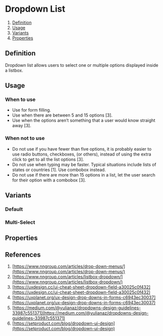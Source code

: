 
<Meta of={DropdownListStories} />

# Dropdown List
1. [Definition](#definition)
2. [Usage](#usage)
3. [Variants](#variants)
4. [Properties](#properties)

## Definition
Dropdown list allows users to select one or multiple options displayed inside a listbox.
<Canvas of={DropdownListStories.Default} />

## Usage
### When to use
- Use for form filling.
- Use when there are between 5 and 15 options [3].
- Use when the options aren’t something that a user would know straight away [3].

### When not to use
- Do not use if you have fewer than five options, it is probably easier to use radio buttons, checkboxes, (or others), instead of using the extra click to get to all the list options [3].
- Do not use when typing may be faster. Typical situations include lists of states or countries [1]. Use combobox instead.
- Do not use if there are more than 15 options in a list, let the user search for their option with a combobox [3].

## Variants

### Default
<Canvas of={DropdownListStories.Default} />

### Multi-Select
<Canvas of={DropdownListStories.MultiSelect} />

## Properties
<ArgTypes of={DropdownList} />

## References
1. [https://www.nngroup.com/articles/drop-down-menus/](https://www.nngroup.com/articles/drop-down-menus/)
2. [https://www.nngroup.com/articles/listbox-dropdown/](https://www.nngroup.com/articles/listbox-dropdown/)
3. [https://uxdesign.cc/ui-cheat-sheet-dropdown-field-a30025c0f432](https://uxdesign.cc/ui-cheat-sheet-dropdown-field-a30025c0f432)
4. [https://uxplanet.org/ux-design-drop-downs-in-forms-c6943ec30037](https://uxplanet.org/ux-design-drop-downs-in-forms-c6943ec30037)
5. [https://medium.com/@yulianaz/dropdowns-design-guidelines-33987c551371](https://medium.com/@yulianaz/dropdowns-design-guidelines-33987c551371)
6. [https://setproduct.com/blog/dropdown-ui-design](https://setproduct.com/blog/dropdown-ui-design)

